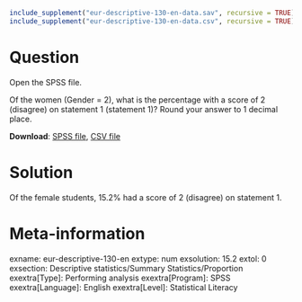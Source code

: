 ```r
include_supplement("eur-descriptive-130-en-data.sav", recursive = TRUE)
include_supplement("eur-descriptive-130-en-data.csv", recursive = TRUE)
```

Question
========
Open the SPSS file.

Of the women (Gender = 2), what is the percentage with a score of 2 (disagree) on statement 1 (statement 1)? Round your answer to 1 decimal place.

**Download**: [SPSS file](eur-descriptive-130-en-data.sav), [CSV file](eur-descriptive-130-en-data.csv)


Solution
========
Of the female students, 15.2% had a score of 2 (disagree) on statement 1.


Meta-information
================
exname: eur-descriptive-130-en
extype: num
exsolution: 15.2
extol: 0
exsection: Descriptive statistics/Summary Statistics/Proportion
exextra[Type]: Performing analysis
exextra[Program]: SPSS
exextra[Language]: English
exextra[Level]: Statistical Literacy
